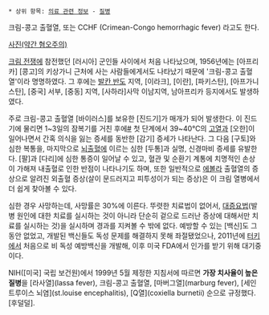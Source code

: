  * 상위 항목: [[의료 관련 정보]] - [[질병]]

크림-콩고 출혈열, 또는 CCHF (Crimean-Congo hemorrhagic fever) 라고도 한다.

[http://upload.wikimedia.org/wikipedia/commons/e/e2/Crimean-Congo_Hemorrhagic_Fever.jpg?height=75%&width=75% 사진(약간 혐오주의)]

[[크림 전쟁]]에 참전했던 [러시아] 군인들 사이에서 처음 나타났으며, 1956년에는 [아프리카] [콩고]의 키상가니 근처에 사는 사람들에게서도 나타났기 때문에 '크림-콩고 출혈열'이라 명명하였다. 그 후에는 [[발칸 반도]] 지역, [이라크], [이란], [파키스탄], [아프가니스탄], [중국] 서부, [중동] 지역, [사하라]사막 이남지역, 남아프리카 등지에서도 발생하였다.

주로 크림-콩고 출혈열 [바이러스]를 보유한 [진드기]가 매개가 되어 발생한다. 이 진드기에 물리면 1~3일의 잠복기를 거친 후에[http://en.wikipedia.org/wiki/Crimean%E2%80%93Congo_hemorrhagic_fever #] 첫 단계에서 39~40℃의 [[고열]]과 [오한]이 일어나면서 간혹 의식을 잃는 증세를 동반한 [감기] 증세가 나타난다. 그 다음 [구토]와 심한 복통을, 마지막으로 [[뇌출혈]]에 이르는 심한 [두통]과 실명, 신경마비 증세를 유발한다. [팔]과 [다리]에 심한 통증이 일어날 수 있고, 혈관 및 순환기 계통에 치명적인 손상이 가해져 내출혈로 인한 반점이 나타나기도 하며, 또한 일반적으로 [[에볼라]] 출혈열의 증상으로 알려진 외출혈 증상(살이 문드러지고 피투성이가 되는 증상)은 이 크림 열병에서 더 쉽게 찾아볼 수 있다. 

심한 경우 사망하는데, 사망률은 30%에 이른다. 뚜렷한 치료법이 없어서, [[대증요법]](발병 원인에 대한 치료를 실시하는 것이 아니라 단순히 겉으로 드러난 증상에 대해서만 치료를 실시하는 것)을 실시하며 경과를 지켜볼 수 밖에 없다. 예방할 수 있는 [백신]도 그 동안 없었고, 개발된 백신들도 독성 문제를 해결하지 못해 좌절됐었으나, 2011년에 [[터키]]에서 처음으로 비 독성 예방백신을 개발해, 이후 미국 FDA에서 인가를 받기 위해 대기중이다.

NIH([미국] 국립 보건원)에서 1999년 5월 제정한 지침서에 따르면 '''가장 치사율이 높은 질병'''을 [라사열](lassa fever), 크림-콩고 출혈열, [마버그열](marburg fever), [세인트루이스 뇌염](st.louise encephalitis), [Q열](coxiella burnetii) 순으로 규정했다. [후덜덜]. 
